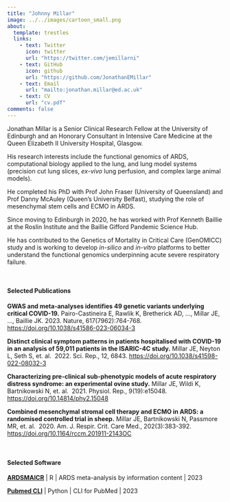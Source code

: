 ```yaml
---
title: "Johnny Millar"
image: ../../images/cartoon_small.png
about:
  template: trestles
  links:
    - text: Twitter
      icon: twitter
      url: "https://twitter.com/jemillarni"
    - text: GitHub
      icon: github
      url: "https://github.com/JonathanEMillar"
    - text: Email
      url: "mailto:jonathan.millar@ed.ac.uk"
    - text: CV
      url: "cv.pdf"
comments: false
---
```


::: {.column-page}

Jonathan Millar is a Senior Clinical Research Fellow at the University of Edinburgh and an Honorary Consultant in Intensive Care Medicine at the Queen Elizabeth II University Hospital, Glasgow. 

His research interests include the functional genomics of ARDS, computational biology applied to the lung, and lung model systems (precision cut lung slices, *ex-vivo* lung perfusion, and complex large animal models).

He completed his PhD with Prof John Fraser (University of Queensland) and Prof Danny McAuley (Queen’s University Belfast), studying the role of mesenchymal stem cells and ECMO in ARDS.

Since moving to Edinburgh in 2020, he has worked with Prof Kenneth Baillie at the Roslin Institute and the Baillie Gifford Pandemic Science Hub. 

He has contributed to the Genetics of Mortality in Critical Care (GenOMICC) study and is working to develop *in-silico* and *in-vitro* platforms to better understand the functional genomics underpinning acute severe respiratory failure.

<p></p>

<br />

#### Selected Publications

**GWAS and meta-analyses identifies 49 genetic variants underlying critical COVID-19.** Pairo-Castineira E, Rawlik K, Bretherick AD, ..., Millar JE, ..., Baillie JK. 
2023. Nature, 617(7962):764-768. [https://doi.org/10.1038/s41586-023-06034-3](https://doi.org/10.1038/s41586-023-06034-3)

**Distinct clinical symptom patterns in patients hospitalised with COVID-19 in an analysis of 59,011 patients in the ISARIC-4C study.** 
Millar JE, Neyton L, Seth S, et. al. 
2022. Sci. Rep., 12, 6843. 
[https://doi.org/10.1038/s41598-022-08032-3](https://doi.org/10.1038/s41598-022-08032-3)

**Characterizing pre-clinical sub-phenotypic models of acute respiratory distress syndrome: an experimental ovine study.** 
Millar JE, Wildi K, Bartnikowski N, et. al. 
2021. Physiol. Rep., 9(19):e15048. 
[https://doi.org/10.14814/phy2.15048](https://doi.org/10.14814/phy2.15048)

**Combined mesenchymal stromal cell therapy and ECMO in ARDS: a randomised controlled trial in sheep.** 
Millar JE, Bartnikowski N, Passmore MR, et. al. 
2020. Am. J. Respir. Crit. Care Med., 202(3):383-392. [https://doi.org/10.1164/rccm.201911-2143OC](https://doi.org/10.1164/rccm.201911-2143OC)

<br />

#### Selected Software

**[ARDSMAICR](https://github.com/baillielab/ARDSMAICr)** | R | ARDS meta-analysis by information content | 2023 

**[Pubmed CLI](https://github.com/JonathanEMillar/pubmed_cli/)** | Python | CLI for PubMed | 2023 
:::
